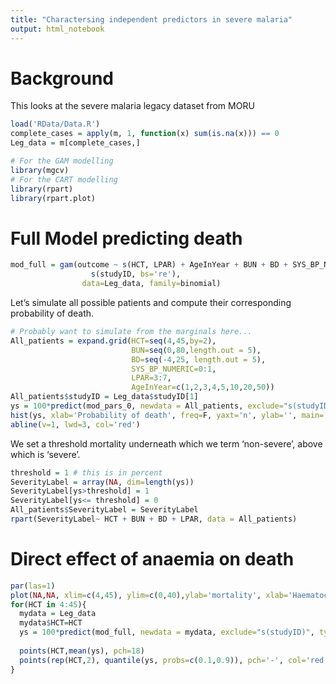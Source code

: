 ```yaml
---
title: "Charactersing independent predictors in severe malaria"
output: html_notebook
---
```


# Background

This looks at the severe malaria legacy dataset from MORU

```r
load('RData/Data.R')
complete_cases = apply(m, 1, function(x) sum(is.na(x))) == 0
Leg_data = m[complete_cases,]
```


```r
# For the GAM modelling
library(mgcv)
# For the CART modelling
library(rpart)
library(rpart.plot)
```


# Full Model predicting death

```r
mod_full = gam(outcome ~ s(HCT, LPAR) + AgeInYear + BUN + BD + SYS_BP_NUMERIC + 
                  s(studyID, bs='re'),
                data=Leg_data, family=binomial)
```

Let's simulate all possible patients and compute their corresponding probability of death.

```r
# Probably want to simulate from the marginals here...
All_patients = expand.grid(HCT=seq(4,45,by=2), 
                           BUN=seq(0,80,length.out = 5), 
                           BD=seq(-4,25, length.out = 5), 
                           SYS_BP_NUMERIC=0:1, 
                           LPAR=3:7, 
                           AgeInYear=c(1,2,3,4,5,10,20,50))
All_patients$studyID = Leg_data$studyID[1]
ys = 100*predict(mod_pars_0, newdata = All_patients, exclude="s(studyID)", type='response')
hist(ys, xlab='Probability of death', freq=F, yaxt='n', ylab='', main='')
abline(v=1, lwd=3, col='red')
```

We set a threshold mortality underneath which we term 'non-severe', above which is 'severe'.
```r
threshold = 1 # this is in percent
SeverityLabel = array(NA, dim=length(ys))
SeverityLabel[ys>threshold] = 1
SeverityLabel[ys<= threshold] = 0
All_patients$SeverityLabel = SeverityLabel
rpart(SeverityLabel~ HCT + BUN + BD + LPAR, data = All_patients)
```



# Direct effect of anaemia on death


```r
par(las=1)
plot(NA,NA, xlim=c(4,45), ylim=c(0,40),ylab='mortality', xlab='Haematocrit')
for(HCT in 4:45){
  mydata = Leg_data
  mydata$HCT=HCT
  ys = 100*predict(mod_full, newdata = mydata, exclude="s(studyID)", type='response')
  
  points(HCT,mean(ys), pch=18)
  points(rep(HCT,2), quantile(ys, probs=c(0.1,0.9)), pch='-', col='red')
}
```

